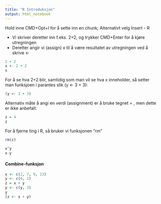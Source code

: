 ```yaml
---
title: "R Introduksjon"
output: html_notebook
---
```


Hold inne CMD+Opt+I for å sette inn en chunk;
Alternativt velg Insert - R

* Vi skriver deretter inn f.eks. 2+2, og trykker CMD+Enter for å kjøre utregningen
* Deretter angir vi (assign) x til å være resultatet av utregningen ved å skrive <-
```r
2 + 2
x <- 2 + 2
x
```
For å se hva 2+2 blir, samtidig som man vil se hva x inneholder, så setter man funksjoen i parantes slik (y <- 3 + 3):
```r
(y <- 3 + 3)
```
Alternativ måte å angi en verdi (assignment) er å bruke tegnet = , men dette er ikke anbefalt.
```r
z = 4
z
```
For å fjerne ting i R, så bruker vi funksjonen "rm"
```r
rm(z)
```

```r
x^y
x-y
```

#### Combine-funksjon
```r
x <- c(2, 7, 9, 13)
y <- c(6, 2)
z = x + y
y <- c(y, 3)
y
(z <- x + y)
```

